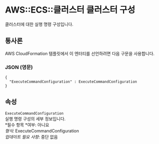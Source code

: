 # AWS::ECS::클러스터 클러스터 구성

클러스터에 대한 실행 명령 구성입니다.

## 통사론

AWS CloudFormation 템플릿에서 이 엔터티를 선언하려면 다음 구문을 사용합니다.

### JSON (영문)

```
{
  "ExecuteCommandConfiguration" : ExecuteCommandConfiguration
}
```

## 속성

`ExecuteCommandConfiguration`  
실행 명령 구성의 세부 정보입니다.  
*필수 항목 *여부: 아니요  
_형식_: ExecuteCommandConfiguration  
_업데이트 필요 사항_: 중단 없음
